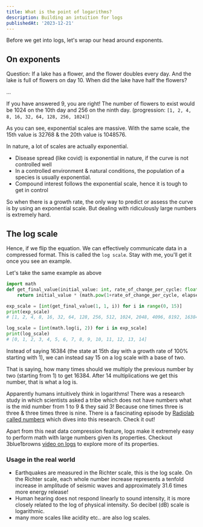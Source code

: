 ```yaml
---
title: What is the point of logarithms?
description: Building an intuition for logs
publishedAt: '2023-12-21'
---
```


Before we get into logs, let's wrap our head around exponents.

## On exponents


Question: If a lake has a flower, and the flower doubles every day. And the lake is full of flowers on day 10. When did the lake have half the flowers?

...

If you have answered 9, you are right! The number of flowers to exist would be 1024 on the 10th day and 256 on the ninth day. (progression: `[1, 2, 4, 8, 16, 32, 64, 128, 256, 1024]`)

As you can see, exponential scales are massive. With the same scale, the 15th value is 32768 & the 20th value is 1048576.

In nature, a lot of scales are actually exponential.

- Disease spread (like covid) is exponential in nature, if the curve is not controlled well
- In a controlled environment & natural conditions, the population of a species is usually exponential.
- Compound interest follows the exponential scale, hence it is tough to get in control

So when there is a growth rate, the only way to predict or assess the curve is by using an exponential scale. But dealing with ridiculously large numbers is extremely hard.

## The log scale

Hence, if we flip the equation. We can effectively communicate data in a compressed format. This is called the `log scale`. Stay with me, you'll get it once you see an example.

Let's take the same example as above

```python
import math
def get_final_value(initial_value: int, rate_of_change_per_cycle: float, elapsed_cycles: int):
    return initial_value * (math.pow(1+rate_of_change_per_cycle, elapsed_cycles))

exp_scale = [int(get_final_value(1, 1, i)) for i in range(0, 15)]
print(exp_scale)
# [1, 2, 4, 8, 16, 32, 64, 128, 256, 512, 1024, 2048, 4096, 8192, 16384]

log_scale = [int(math.log(i, 2)) for i in exp_scale]
print(log_scale)
# [0, 1, 2, 3, 4, 5, 6, 7, 8, 9, 10, 11, 12, 13, 14]
```

Instead of saying 16384 (the state at 15th day with a growth rate of 100% starting with 1), we can instead say 15 on a log scale with a base of two.

That is saying, how many times should we multiply the previous number by two (starting from 1) to get 16384. After 14 multiplications we get this number, that is what a log is.

Apparently humans intuitively think in logarithms! There was a research study in which scientists asked a tribe which does not have numbers what is the mid number from 1 to 9 & they said 3! Because one times three is three & three times three is nine. There is a fascinating episode by [Radiolab called numbers](https://radiolab.org/podcast/91697-numbers) which dives into this research. Check it out!

Apart from this neat data compression feature, logs make it extremely easy to perform math with large numbers given its properties. Checkout 3blue1browns [video on logs](https://www.youtube.com/live/cEvgcoyZvB4) to explore more of its properties.

### Usage in the real world

- Earthquakes are measured in the Richter scale, this is the log scale. On the Richter scale, each whole number increase represents a tenfold increase in amplitude of seismic waves and approximately 31.6 times more energy release!
- Human hearing does not respond linearly to sound intensity, it is more closely related to the log of physical intensity. So decibel (dB) scale is logarithmic.
- many more scales like acidity etc.. are also log scales.
